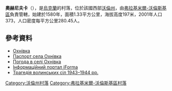 {{coord|50|56|14|N|24|19|1|E|scale:30000|display=title}}

'''奧赫尼夫卡'''（{{lang-uk|Охнівка}}），是[[烏克蘭|烏克蘭]]的村落，位於該國西部[[沃倫州|沃倫州]]，由[[弗拉基米爾-沃倫斯基區|弗拉基米爾-沃倫斯基區]]負責管轄，始建於1580年，面積1.33平方公里，海拔高度197米，2001年人口373，人口密度每平方公里280.45人。

==參考資料==
*[http://gska2.rada.gov.ua/pls/z7502/A005?rdat1=21.03.2008&rf7571=4677 Охнівка]{{dead link|date=2017年12月 |bot=InternetArchiveBot |fix-attempted=yes }}
* [https://web.archive.org/web/20140313005346/http://www.vvadm.gov.ua/ukr/miscevi%20rady/bilyn.html Паспорт села Охнівка]
* [http://weather.in.ua/volynskaja/19308 Погода в селі Охнівка] {{Wayback|url=http://weather.in.ua/volynskaja/19308 |date=20200528193940 }}
* [https://web.archive.org/web/20100125080655/http://old.iforma.com.ua/classifiers/uk/koatuu Інформаційний портал iForma]
* [https://archive.is/20130113205411/http://www.poshuk.lviv.ua/books_tsaruk_p_5.html Трагедія волинських сіл 1943–1944 рр.]

[[Category:沃倫州村落|Category:沃倫州村落]]
[[Category:弗拉基米爾-沃倫斯基區村落|Category:弗拉基米爾-沃倫斯基區村落]]


{{Volyn-geo-stub}}